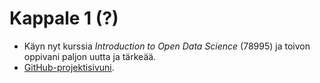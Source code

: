 
# Kappale 1 (?)

*	Käyn nyt kurssia _Introduction to Open Data Science_ (78995) ja toivon oppivani paljon uutta ja tärkeää.
* [GitHub-projektisivuni](https://github.com/Zeick/IODS-project).